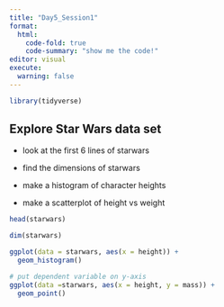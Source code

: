 ```yaml
---
title: "Day5_Session1"
format: 
  html: 
    code-fold: true
    code-summary: "show me the code!"
editor: visual
execute: 
  warning: false
---
```


```r
library(tidyverse)
```

## Explore Star Wars data set

-   look at the first 6 lines of starwars

-   find the dimensions of starwars

-   make a histogram of character heights

-   make a scatterplot of height vs weight

```r
head(starwars)

dim(starwars)

ggplot(data = starwars, aes(x = height)) +
  geom_histogram()

# put dependent variable on y-axis
ggplot(data =starwars, aes(x = height, y = mass)) +
  geom_point()
```
